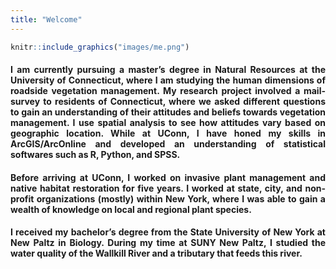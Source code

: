 ```yaml
---
title: "Welcome"
---
```


```r
knitr::include_graphics("images/me.png")
```

<style>
body {
text-align: justify}
</style>

#### I am currently pursuing a master's degree in Natural Resources at the University of Connecticut, where I am studying the human dimensions of roadside vegetation management. My research project involved a mail-survey to residents of Connecticut, where we asked different questions to gain an understanding of their attitudes and beliefs towards vegetation management. I use spatial analysis to see how attitudes vary based on geographic location. While at UConn, I have honed my skills in ArcGIS/ArcOnline and developed an understanding of statistical softwares such as R, Python, and SPSS.  
#### Before arriving at UConn, I worked on invasive plant management and native habitat restoration for five years. I worked at state, city, and non-profit organizations (mostly) within New York, where I was able to gain a wealth of knowledge on local and regional plant species.  
#### I received my bachelor's degree from the State University of New York at New Paltz in Biology. During my time at SUNY New Paltz, I studied the water quality of the Wallkill River and a tributary that feeds this river. 
